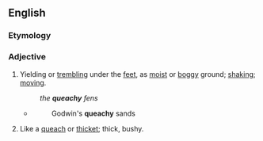 ==English==

===Etymology===
{{suffix|en|queach|y}}

===Adjective===
{{en-adj}}

# Yielding or [[trembling]] under the [[feet]], as [[moist]] or [[boggy]] ground; [[shaking]]; [[moving]].
#: ''the '''queachy''' fens''
#* {{rfdatek|en|Drayton}}
#*: Godwin's '''queachy''' sands
# {{lb|en|obsolete}} Like a [[queach]] or [[thicket]]; thick, bushy.<!--according to old Webster 1913, referring to even earlier Cockeram dictionary-->